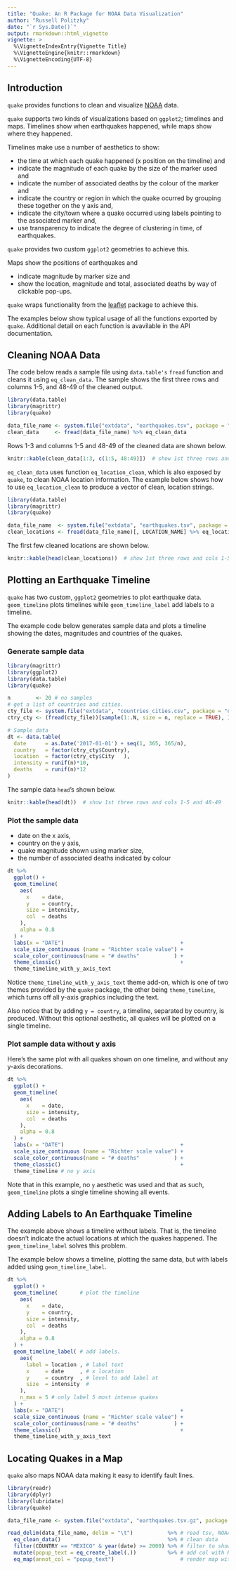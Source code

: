 ```yaml
---
title: "Quake: An R Package for NOAA Data Visualization"
author: "Russell Politzky"
date: "`r Sys.Date()`"
output: rmarkdown::html_vignette
vignette: >
  %\VignetteIndexEntry{Vignette Title}
  %\VignetteEngine{knitr::rmarkdown}
  %\VignetteEncoding{UTF-8}
---
```


## Introduction

`quake` provides functions to clean and visualize [NOAA](https://ngdc.noaa.gov/nndc/struts/form?t=101650&s=1&d=1) data.

`quake` supports two kinds of visualizations based on `ggplot2`; timelines
and maps.  Timelines show when earthquakes happened, while maps show where
they happened.

Timelines make use a number of aesthetics to show:

- the time at which each quake happened (x position on the timeline) and
- indicate the magnitude of each quake by the size of the marker used and
- indicate the number of associated deaths by the colour of the marker and
- indicate the country or region in which the quake ocurred by grouping
  these together on the y axis and,
- indicate the city/town where a quake occurred using labels pointing to the
  associated marker and,
- use transparency to indicate the degree of clustering in time, of earthquakes.

`quake` provides two custom `ggplot2` geometries to achieve this.
  
Maps show the positions of earthquakes and 

- indicate magnitude by marker size and
- show the location, magnitude and total, associated deaths by way of
  clickable pop-ups.

`quake` wraps functionality from the [leaflet](https://rstudio.github.io/leaflet/)
 package to achieve this.

The examples below show typical usage of all the functions exported 
by `quake`. Additional detail on each function is avavilable in the 
API documentation.

## Cleaning NOAA Data

The code below reads a sample file using `data.table's` `fread` function
and cleans it using `eq_clean_data`.  The sample shows the first three
rows and columns 1-5, and 48-49 of the cleaned output.

```r
library(data.table)
library(magrittr)
library(quake)

data_file_name <- system.file("extdata", "earthquakes.tsv", package = "quake")
clean_data     <- fread(data_file_name) %>% eq_clean_data

```
Rows 1-3 and columns 1-5 and 48-49 of the cleaned data are shown below.

```r
knitr::kable(clean_data[1:3, c(1:5, 48:49)])  # show 1st three rows and cols 1-5 and 48-49
```

`eq_clean_data` uses function `eq_location_clean`, which is also exposed 
by `quake`, to clean NOAA location information. The example below shows 
how to use `eq_location_clean` to produce a vector of clean, location 
strings.

```r
library(data.table)
library(magrittr)
library(quake)

data_file_name  <- system.file("extdata", "earthquakes.tsv", package = "quake")
clean_locations <- fread(data_file_name)[, LOCATION_NAME] %>% eq_location_clean
```
The first few cleaned locations are shown below.

```r
knitr::kable(head(clean_locations))  # show 1st three rows and cols 1-5 and 48-49
```

## Plotting an Earthquake Timeline

`quake` has two custom, `ggplot2` geometries to plot earthquake data.
`geom_timeline` plots timelines while `geom_timeline_label` add 
labels to a timeline.

The example code below generates sample data and plots 
a timeline showing the dates, magnitudes and countries of the 
quakes.

### Generate sample data

```r
library(magrittr)
library(ggplot2)
library(data.table)
library(quake)

n        <- 20 # no samples
# get a list of countries and cities.
cty_file <- system.file("extdata", "countries_cities.csv", package = "quake")
ctry_cty <- (fread(cty_file))[sample(1:.N, size = n, replace = TRUE), ]

# Sample data
dt <- data.table(
  date      = as.Date('2017-01-01') + seq(1, 365, 365/n),
  country   = factor(ctry_cty$Country),
  location  = factor(ctry_cty$City   ),
  intensity = runif(n)*10,
  deaths    = runif(n)*12
)
```
The sample data `head`'s shown below.

```r
knitr::kable(head(dt))  # show 1st three rows and cols 1-5 and 48-49
```

### Plot the sample data

- date on the x axis, 
- country on the y axis, 
- quake magnitude shown using marker size, 
- the number of associated deaths indicated by colour

```r
dt %>%
  ggplot() +
  geom_timeline(
    aes(
      x    = date, 
      y    = country, 
      size = intensity, 
      col  = deaths
    ), 
    alpha = 0.8
  ) +
  labs(x = "DATE")                                     +
  scale_size_continuous (name = "Richter scale value") +
  scale_color_continuous(name = "# deaths"           ) +
  theme_classic()                                      +
  theme_timeline_with_y_axis_text
```

Notice `theme_timeline_with_y_axis_text` theme add-on, which is 
one of two themes provided by the `quake` package, the other being
`theme_timeline`, which turns off all y-axis graphics including
the text.

Also notice that by adding `y = country`, a timeline, separated
by country, is produced.  Without this optional aesthetic, all 
quakes will be plotted on a single timeline.

### Plot sample data without y axis

Here's the same plot with all quakes shown on one timeline, and 
without any y-axis decorations.

```r
dt %>%
  ggplot() +
  geom_timeline(
    aes(
      x    = date, 
      size = intensity, 
      col  = deaths
    ), 
    alpha = 0.8
  ) +
  labs(x = "DATE")                                     +
  scale_size_continuous (name = "Richter scale value") +
  scale_color_continuous(name = "# deaths"           ) +
  theme_classic()                                      +
  theme_timeline # no y axis
```

Note that in this example, no `y` aesthetic was used and that as such,
`geom_timeline` plots a single timeline showing all events.

## Adding Labels to An Earthquake Timeline

The example above shows a timeline without labels.  That is, 
the timeline doesn't indicate the actual locations at which 
the quakes happened.  The `geom_timeline_label` solves
this problem.

The example below shows a timeline, plotting the same 
data, but with labels added using `geom_timeline_label`.

```r
dt %>%
  ggplot() +
  geom_timeline(       # plot the timeline
    aes(
      x    = date, 
      y    = country, 
      size = intensity, 
      col  = deaths
    ), 
    alpha = 0.8
  ) + 
  geom_timeline_label( # add labels.
    aes(
      label = location , # label text
      x     = date     , # x location
      y     = country  , # level to add label at 
      size  = intensity  #
    ),
    n_max = 5 # only label 5 most intense quakes
  ) +
  labs(x = "DATE")                                     +
  scale_size_continuous (name = "Richter scale value") +
  scale_color_continuous(name = "# deaths"           ) +
  theme_classic()                                      +
  theme_timeline_with_y_axis_text
```

## Locating Quakes in a Map

`quake` also maps NOAA data making it easy to identify fault lines.


```r
library(readr)
library(dplyr)
library(lubridate)
library(quake)

data_file_name <- system.file("extdata", "earthquakes.tsv.gz", package = "quake")

read_delim(data_file_name, delim = "\t")           %>% # read tsv, NOAA data
  eq_clean_data()                                  %>% # clean data
  filter(COUNTRY == "MEXICO" & year(date) >= 2000) %>% # filter to show Mexico
  mutate(popup_text = eq_create_label(.))          %>% # add col with HTML popups
  eq_map(annot_col = "popup_text")                     # render map with popup
```

